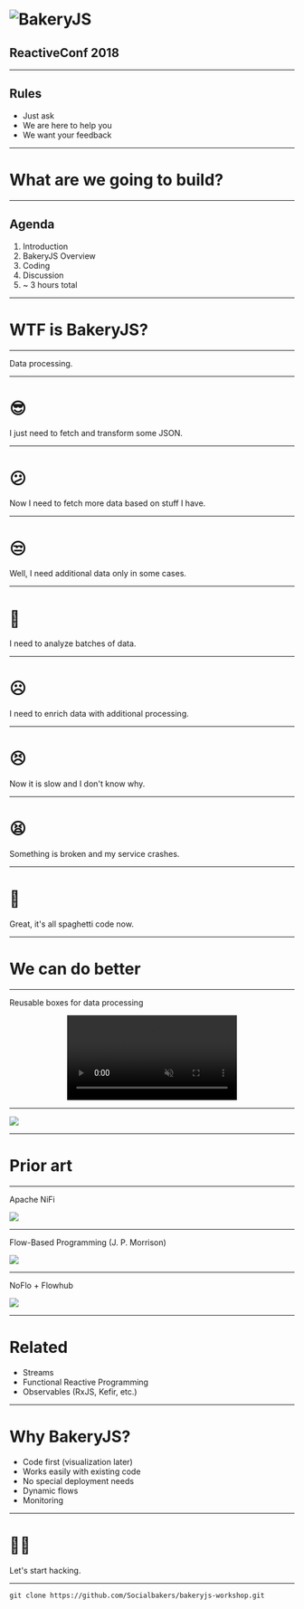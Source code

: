 
<Head>
  <title>Simplify your data processing with BakeryJS</title>
</Head>

# ![BakeryJS](logo.png)

## ReactiveConf 2018

---

## Rules

<ul>
  <Appear>
    <li>Just ask</li>
    <li>We are here to help you</li>
    <li>We want your feedback</li>
  </Appear>
</ul>


---

# What are we going to build?

---

## Agenda

<ol>
  <Appear>
    <li>Introduction</li>
    <li>BakeryJS Overview</li>
    <li>Coding</li>
    <li>Discussion</li>
    <li>~ 3 hours total</li>
  </Appear>
</ol>

---

# WTF is BakeryJS?

---

Data processing.

---

# 😎

I just need to fetch and transform some&nbsp;JSON.

<!--
```javascript
fetch(url)
  .then(res => res.json())
  .then(transform)
  .catch(logger.error)
```
-->

---

# 😕

Now I need to fetch more data based on stuff I have.

<!--
```javascript
fetch(url)
  .then(res => res.json())
  .then(data => {
    return Promise.all(data.url.map(url => fetch(url))
  })
  // ...more processing
```
-->

---

# 😒

Well, I need additional data only in some cases.

<!--
```javascript
fetch(url)
  .then(res => res.json())
  .then(data => {
    if (customer.moreData) {
      return Promise.all(data.url.map(url => fetch(url))
    }
    return data
  })
  // ...more processing
```
-->

---

# 🤨

I need to analyze batches of data.

---

# ☹️

I need to enrich data with additional processing.

---

# 😣

Now it is slow and I don't know why.

---

# 😫

Something is broken and my service crashes.

---

# 🤬

Great, it's all spaghetti code now.

---

# We can do better

---

Reusable boxes for data processing

<center>
<video src="bakeryjs-viz.mp4" muted autoPlay loop style={{maxHeight: '70vh'}}></video>
</center>

---

![](bakeryjs-graph.png)

---

# Prior art

---

Apache NiFi

![](nifi.png)

---

Flow-Based Programming (J. P. Morrison)

![](fbp.jpg)

---

NoFlo + Flowhub

![](noflo.png)

---

# Related

- Streams
- Functional Reactive Programming
- Observables (RxJS, Kefir, etc.)

---

# Why BakeryJS?

<ul>
<Appear>
  <li>Code first (visualization later)</li>
  <li>Works easily with existing code</li>
  <li>No special deployment needs</li>
  <li>Dynamic flows</li>
  <li>Monitoring</li>
</Appear>
</ul>

---

# 👩‍💻

Let's start hacking.

---

```
git clone https://github.com/Socialbakers/bakeryjs-workshop.git
```